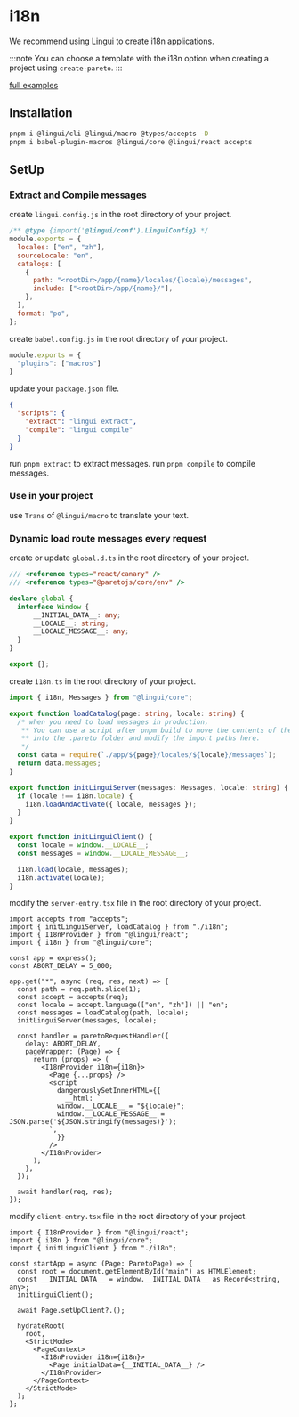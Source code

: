 # i18n

We recommend using [Lingui](https://lingui.dev/) to create i18n applications.

:::note
You can choose a template with the i18n option when creating a project using `create-pareto`.
:::

[full examples](https://github.com/childrentime/pareto/tree/main/examples/i18n)

## Installation

```bash
pnpm i @lingui/cli @lingui/macro @types/accepts -D
pnpm i babel-plugin-macros @lingui/core @lingui/react accepts
```

## SetUp

### Extract and Compile messages

create `lingui.config.js` in the root directory of your project.

```js
/** @type {import('@lingui/conf').LinguiConfig} */
module.exports = {
  locales: ["en", "zh"],
  sourceLocale: "en",
  catalogs: [
    {
      path: "<rootDir>/app/{name}/locales/{locale}/messages",
      include: ["<rootDir>/app/{name}/"],
    },
  ],
  format: "po",
};
```

create `babel.config.js` in the root directory of your project.

```js
module.exports = {
  "plugins": ["macros"]
}
```

update your `package.json` file.

```json
{
  "scripts": {
    "extract": "lingui extract",
    "compile": "lingui compile"
  }
}
```

run `pnpm extract` to extract messages.
run `pnpm compile` to compile messages.

### Use in your project

use `Trans` of `@lingui/macro` to translate your text.

### Dynamic load route messages every request

create or update `global.d.ts` in the root directory of your project.

```ts
/// <reference types="react/canary" />
/// <reference types="@paretojs/core/env" />

declare global {
  interface Window {
      __INITIAL_DATA__: any;
      __LOCALE__: string;
      __LOCALE_MESSAGE__: any;
  }
}

export {};
```

create `i18n.ts` in the root directory of your project.

```ts
import { i18n, Messages } from "@lingui/core";

export function loadCatalog(page: string, locale: string) {
  /* when you need to load messages in production，
   ** You can use a script after pnpm build to move the contents of the locales folder
   ** into the .pareto folder and modify the import paths here.
   */
  const data = require(`./app/${page}/locales/${locale}/messages`);
  return data.messages;
}

export function initLinguiServer(messages: Messages, locale: string) {
  if (locale !== i18n.locale) {
    i18n.loadAndActivate({ locale, messages });
  }
}

export function initLinguiClient() {
  const locale = window.__LOCALE__;
  const messages = window.__LOCALE_MESSAGE__;

  i18n.load(locale, messages);
  i18n.activate(locale);
}
```

modify the `server-entry.tsx` file in the root directory of your project.

```tsx
import accepts from "accepts";
import { initLinguiServer, loadCatalog } from "./i18n";
import { I18nProvider } from "@lingui/react";
import { i18n } from "@lingui/core";

const app = express();
const ABORT_DELAY = 5_000;

app.get("*", async (req, res, next) => {
  const path = req.path.slice(1);
  const accept = accepts(req);
  const locale = accept.language(["en", "zh"]) || "en";
  const messages = loadCatalog(path, locale);
  initLinguiServer(messages, locale);

  const handler = paretoRequestHandler({
    delay: ABORT_DELAY,
    pageWrapper: (Page) => {
      return (props) => (
        <I18nProvider i18n={i18n}>
          <Page {...props} />
          <script
            dangerouslySetInnerHTML={{
              __html: `
            window.__LOCALE__ = "${locale}";
            window.__LOCALE_MESSAGE__ = JSON.parse('${JSON.stringify(messages)}');
          `,
            }}
          />
        </I18nProvider>
      );
    },
  });

  await handler(req, res);
});
```

modify `client-entry.tsx` file in the root directory of your project.

```tsx
import { I18nProvider } from "@lingui/react";
import { i18n } from "@lingui/core";
import { initLinguiClient } from "./i18n";

const startApp = async (Page: ParetoPage) => {
  const root = document.getElementById("main") as HTMLElement;
  const __INITIAL_DATA__ = window.__INITIAL_DATA__ as Record<string, any>;
  initLinguiClient();

  await Page.setUpClient?.();

  hydrateRoot(
    root,
    <StrictMode>
      <PageContext>
        <I18nProvider i18n={i18n}>
          <Page initialData={__INITIAL_DATA__} />
        </I18nProvider>
      </PageContext>
    </StrictMode>
  );
};
```



